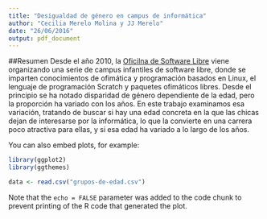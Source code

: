 ```yaml
---
title: "Desigualdad de género en campus de informática"
author: "Cecilia Merelo Molina y JJ Merelo"
date: "26/06/2016"
output: pdf_document
---
```


##Resumen
Desde el año 2010, la [Oficilna de Software Libre](http://osl.ugr.es) viene organizando una serie de campus infantiles de software libre, donde se imparten conocimientos de ofimática y programación basados en Linux, el lenguaje de programación Scratch y paquetes ofimáticos libres. Desde el principio se ha notado disparidad de género dependiente de la edad, pero la proporción ha variado con los años. En este trabajo examinamos esa variación, tratando de buscar si hay una edad concreta en la que las chicas dejan de interesarse por la informática, lo que la convierte en una carrera poco atractiva para ellas, y si esa edad ha variado a lo largo de los años.


You can also embed plots, for example:


```r
library(ggplot2)
library(ggthemes)

data <- read.csv("grupos-de-edad.csv")

```

Note that the `echo = FALSE` parameter was added to the code chunk to prevent printing of the R code that generated the plot.

